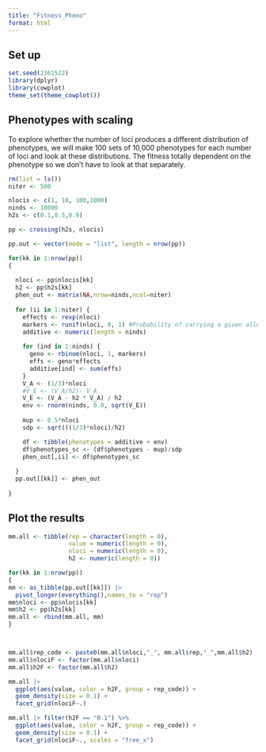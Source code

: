 ```yaml
---
title: "Fitness_Pheno"
format: html
---
```


## Set up

```r
set.seed(2361522)
library(dplyr)
library(cowplot)
theme_set(theme_cowplot())

```

## Phenotypes with scaling

To explore whether the number of loci produces a different distribution of phenotypes, we will make 100 sets of 10,000 phenotypes for each number of loci and look at these distributions. The fitness totally dependent on the phenotype so we don't have to look at that separately. 


```r
rm(list = ls())
niter <- 500

nlocis <- c(1, 10, 100,1000)
ninds <- 10000
h2s <- c(0.1,0.5,0.9)

pp <- crossing(h2s, nlocis)

pp.out <- vector(mode = "list", length = nrow(pp))

for(kk in 1:nrow(pp))
{
  
  nloci <- pp$nlocis[kk]
  h2 <- pp$h2s[kk]
  phen_out <- matrix(NA,nrow=ninds,ncol=niter)
    
  for (ii in 1:niter) {
    effects <- rexp(nloci)
    markers <- runif(nloci, 0, 1) #Probability of carrying a given allele 
    additive <- numeric(length = ninds)
    
    for (ind in 1:ninds) {
      geno <- rbinom(nloci, 1, markers)
      effs <- geno*effects
      additive[ind] <- sum(effs)
    }
    V_A <- (1/3)*nloci
    #V_E <- (V_A/h2)- V_A
    V_E <- (V_A - h2 * V_A) / h2
    env <- rnorm(ninds, 0.0, sqrt(V_E))
    
    mup <- 0.5*nloci
    sdp <- sqrt(((1/3)*nloci)/h2)

    df <- tibble(phenotypes = additive + env)
    df$phenotypes_sc <- (df$phenotypes - mup)/sdp
    phen_out[,ii] <- df$phenotypes_sc
    
  }
  pp.out[[kk]] <- phen_out
  
}

```



## Plot the results


```r
mm.all <- tibble(rep = character(length = 0),
                 value = numeric(length = 0),
                 nloci = numeric(length = 0),
                 h2 <- numeric(length = 0))

for(kk in 1:nrow(pp))
{
mm <- as_tibble(pp.out[[kk]]) |>
  pivot_longer(everything(),names_to = "rep")
mm$nloci <- pp$nlocis[kk]
mm$h2 <- pp$h2s[kk]
mm.all <- rbind(mm.all, mm)
}



mm.all$rep_code <- paste0(mm.all$nloci,"_", mm.all$rep,"_",mm.all$h2)
mm.all$nlociF <- factor(mm.all$nloci)
mm.all$h2F <- factor(mm.all$h2)

mm.all |>
  ggplot(aes(value, color = h2F, group = rep_code)) +
  geom_density(size = 0.1) + 
  facet_grid(nlociF~.)

```

```r
mm.all |> filter(h2F == "0.1") %>% 
  ggplot(aes(value, color = h2F, group = rep_code)) +
  geom_density(size = 0.1) + 
  facet_grid(nlociF~., scales = "free_x")
```

```r

```

